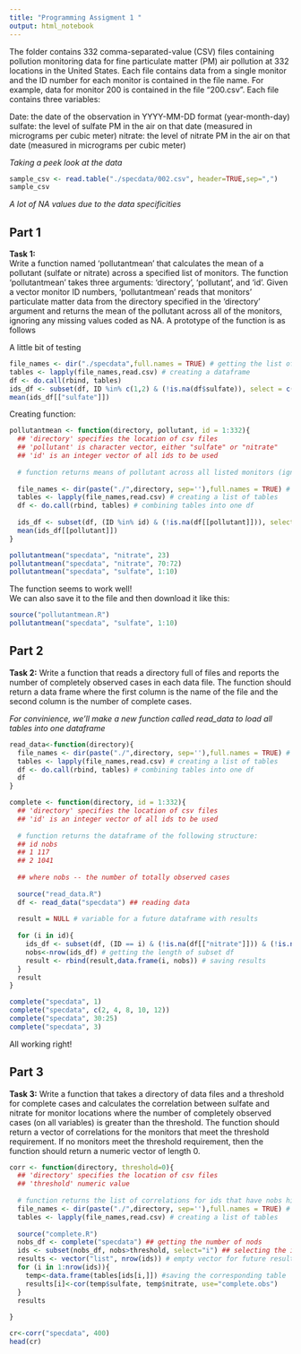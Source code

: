 ```yaml
---
title: "Programming Assigment 1 "
output: html_notebook
---
```


The folder contains 332 comma-separated-value (CSV) files containing pollution monitoring data for fine particulate matter (PM) air pollution at 332 locations in the United States. Each file contains data from a single monitor and the ID number for each monitor is contained in the file name. For example, data for monitor 200 is contained in the file "200.csv". Each file contains three variables:

Date: the date of the observation in YYYY-MM-DD format (year-month-day)
sulfate: the level of sulfate PM in the air on that date (measured in micrograms per cubic meter)
nitrate: the level of nitrate PM in the air on that date (measured in micrograms per cubic meter)  

*Taking a peek look at the data*
```r
sample_csv <- read.table("./specdata/002.csv", header=TRUE,sep=",")
sample_csv
```
*A lot of NA values due to the data specificities*  

## Part 1

**Task 1:**  
Write a function named 'pollutantmean' that calculates the mean of a pollutant (sulfate or nitrate) across a specified list of monitors. The function 'pollutantmean' takes three arguments: 'directory', 'pollutant', and 'id'. Given a vector monitor ID numbers, 'pollutantmean' reads that monitors' particulate matter data from the directory specified in the 'directory' argument and returns the mean of the pollutant across all of the monitors, ignoring any missing values coded as NA. A prototype of the function is as follows

A little bit of testing  
```r
file_names <- dir("./specdata",full.names = TRUE) # getting the list of files
tables <- lapply(file_names,read.csv) # creating a dataframe
df <- do.call(rbind, tables)
ids_df <- subset(df, ID %in% c(1,2) & (!is.na(df$sulfate)), select = c("sulfate", "ID")) 
mean(ids_df[["sulfate"]])
```
Creating function:   
```r
pollutantmean <- function(directory, pollutant, id = 1:332){
  ## 'directory' specifies the location of csv files
  ## 'pollutant' is character vector, either "sulfate" or "nitrate"
  ## 'id' is an integer vector of all ids to be used
  
  # function returns means of pollutant across all listed monitors (ignoring the NAs)
  
  file_names <- dir(paste("./",directory, sep=''),full.names = TRUE) # getting the list of files
  tables <- lapply(file_names,read.csv) # creating a list of tables
  df <- do.call(rbind, tables) # combining tables into one df
  
  ids_df <- subset(df, (ID %in% id) & (!is.na(df[[pollutant]])), select = c(pollutant, "ID"))  #select subset with chosen ids and pollutant values
  mean(ids_df[[pollutant]])
}
```

```r
pollutantmean("specdata", "nitrate", 23)
pollutantmean("specdata", "nitrate", 70:72)
pollutantmean("specdata", "sulfate", 1:10)
```
The function seems to work well!  
We can also save it to the file and then download it like this:  
```r
source("pollutantmean.R")
pollutantmean("specdata", "sulfate", 1:10)
```

## Part 2

**Task 2:**  Write a function that reads a directory full of files and reports the number of completely observed cases in each data file. The function should return a data frame where the first column is the name of the file and the second column is the number of complete cases.  

*For convinience, we'll make a new function called read_data to load all tables into one dataframe*
```r
read_data<-function(directory){
  file_names <- dir(paste("./",directory, sep=''),full.names = TRUE) # getting the list of files
  tables <- lapply(file_names,read.csv) # creating a list of tables
  df <- do.call(rbind, tables) # combining tables into one df
  df
}
```

```r
complete <- function(directory, id = 1:332){
  ## 'directory' specifies the location of csv files
  ## 'id' is an integer vector of all ids to be used
  
  # function returns the dataframe of the following structure: 
  ## id nobs
  ## 1 117
  ## 2 1041
  
  ## where nobs -- the number of totally observed cases
  
  source("read_data.R")
  df <- read_data("specdata") ## reading data
  
  result = NULL # variable for a future dataframe with results
  
  for (i in id){
    ids_df <- subset(df, (ID == i) & (!is.na(df[["nitrate"]])) & (!is.na(df[["sulfate"]])), select = c("ID", "sulfate"))  #select subset with no na's
    nobs<-nrow(ids_df) # getting the length of subset df
    result <- rbind(result,data.frame(i, nobs)) # saving results
  }
  result
}
```


```r
complete("specdata", 1)
complete("specdata", c(2, 4, 8, 10, 12))
complete("specdata", 30:25)
complete("specdata", 3)
```
All working right!  

## Part 3

**Task 3:** Write a function that takes a directory of data files and a threshold for complete cases and calculates the correlation between sulfate and nitrate for monitor locations where the number of completely observed cases (on all variables) is greater than the threshold. The function should return a vector of correlations for the monitors that meet the threshold requirement. If no monitors meet the threshold requirement, then the function should return a numeric vector of length 0. 

```r
corr <- function(directory, threshold=0){
  ## 'directory' specifies the location of csv files
  ## 'threshold' numeric value
  
  # function returns the list of correlations for ids that have nobs higher that threshold
  file_names <- dir(paste("./",directory, sep=''),full.names = TRUE) # getting the list of files
  tables <- lapply(file_names,read.csv) # creating a list of tables
  
  source("complete.R")
  nobs_df <- complete("specdata") ## getting the number of nods
  ids <- subset(nobs_df, nobs>threshold, select="i") ## selecting the ids for which nobs is higher than a threshold
  results <- vector("list", nrow(ids)) # empty vector for future results
  for (i in 1:nrow(ids)){
    temp<-data.frame(tables[ids[i,]]) #saving the corresponding table
    results[i]<-cor(temp$sulfate, temp$nitrate, use="complete.obs")
  }
  results
  
}


```


```r
cr<-corr("specdata", 400)
head(cr)
```

